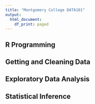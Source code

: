 ```yaml
---
title: "Montgomery College DATA101"
output:
  html_document:
    df_print: paged
---
```



## R Programming
## Getting and Cleaning Data
## Exploratory Data Analysis
## Statistical Inference
